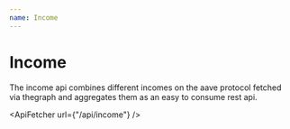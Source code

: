 ```yaml
---
name: Income
---
```



# Income

The income api combines different incomes on the aave protocol fetched via thegraph and aggregates them as an easy to consume rest api.

<ApiFetcher url={"/api/income"} />
